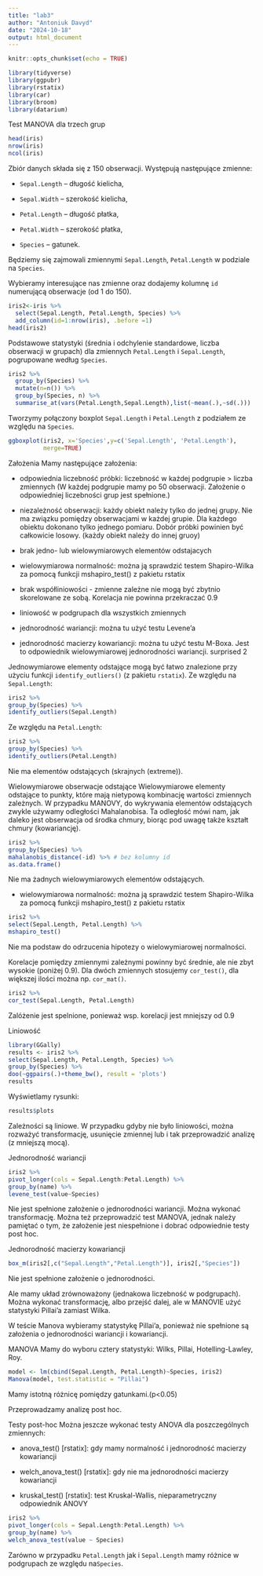 ```yaml
---
title: "lab3"
author: "Antoniuk Davyd"
date: "2024-10-18"
output: html_document
---
```


```r
knitr::opts_chunk$set(echo = TRUE)
```

```r
library(tidyverse)
library(ggpubr)
library(rstatix)
library(car)
library(broom)
library(datarium)
```

Test MANOVA dla trzech grup

```r
head(iris)
nrow(iris)
ncol(iris)
```

Zbiór danych składa się z 150 obserwacji. Występują następujące zmienne:
 
* `Sepal.Length` -- długość kielicha,
 
* `Sepal.Width` -- szerokość kielicha,
 
* `Petal.Length` -- długość płatka,
 
* `Petal.Width` -- szerokość płatka,
 
* `Species` -- gatunek.
 
Będziemy się zajmowali zmiennymi `Sepal.Length`, `Petal.Length` w podziale na `Species`.


Wybieramy interesujące nas zmienne oraz dodajemy kolumnę `id` numerującą obserwacje (od 1 do 150).
```r
iris2<-iris %>% 
  select(Sepal.Length, Petal.Length, Species) %>% 
  add_column(id=1:nrow(iris), .before =1)
head(iris2)
```
Podstawowe statystyki (średnia i odchylenie standardowe, liczba obserwacji w grupach) dla zmiennych `Petal.Length` i `Sepal.Length`, pogrupowane według `Species`.
```r
iris2 %>% 
  group_by(Species) %>% 
  mutate(n=n()) %>% 
  group_by(Species, n) %>% 
  summarise_at(vars(Petal.Length,Sepal.Length),list(~mean(.),~sd(.)))
```
Tworzymy połączony boxplot `Sepal.Length` i `Petal.Length` z podziałem ze względu na `Species`.
```r
ggboxplot(iris2, x='Species',y=c('Sepal.Length', 'Petal.Length'), 
          merge=TRUE)
```
Założenia
Mamy następujące założenia:
 
* odpowiednia liczebność próbki: liczebność w każdej podgrupie > liczba zmiennych
(W każdej podgrupie mamy po 50 obserwacji. Założenie o odpowiedniej liczebności grup jest spełnione.)
* niezależność obserwacji: każdy obiekt należy tylko do jednej grupy. Nie ma związku pomiędzy obserwacjami w każdej grupie. Dla każdego obiektu dokonano tylko jednego pomiaru. Dobór próbki powinien być całkowicie losowy.
(każdy obiekt należy do innej gruoy)
* brak jedno- lub wielowymiarowych elementów odstajacych
 
* wielowymiarowa normalność: można ją sprawdzić testem Shapiro-Wilka za pomocą funkcji mshapiro_test() z pakietu rstatix
 
* brak współliniowości - zmienne zależne nie mogą być zbytnio skorelowane ze sobą. Korelacja nie powinna przekraczać $0.9$
 
* liniowość w podgrupach dla wszystkich zmiennych
 
* jednorodność wariancji: można tu użyć testu Levene’a
 
* jednorodność macierzy kowariancji: można tu użyć testu M-Boxa. Jest to odpowiednik wielowymiarowej jednorodności wariancji.
 surprised 2

Jednowymiarowe elementy odstające mogą być łatwo znalezione przy użyciu funkcji `identify_outliers()` (z pakietu `rstatix`).
Ze względu na `Sepal.Length`:
```r
iris2 %>%
group_by(Species) %>%
identify_outliers(Sepal.Length)
```

Ze względu na `Petal.Length`:
```r
iris2 %>%
group_by(Species) %>%
identify_outliers(Petal.Length)
```

Nie ma elementów odstających (skrajnych (extreme)).

Wielowymiarowe obserwacje odstające
Wielowymiarowe elementy odstające to punkty, które mają nietypową kombinację wartości zmiennych zależnych. W przypadku MANOVY, do wykrywania elementów odstających zwykle używamy odległości Mahalanobisa. Ta odległość mówi nam, jak daleko jest obserwacja od środka chmury, biorąc pod uwagę także kształt chmury (kowariancję).
 
```r
iris2 %>%
group_by(Species) %>%
mahalanobis_distance(-id) %>% # bez kolumny id
as.data.frame()
```

Nie ma żadnych wielowymiarowych elementów odstających.


* wielowymiarowa normalność: można ją sprawdzić testem Shapiro-Wilka za pomocą funkcji mshapiro_test() z pakietu rstatix
```r
iris2 %>%
select(Sepal.Length, Petal.Length) %>%
mshapiro_test()
```

Nie ma podstaw do odrzucenia hipotezy o wielowymiarowej normalności.


Korelacje pomiędzy zmiennymi zależnymi powinny być średnie, ale nie zbyt wysokie (poniżej 0.9). Dla dwóch zmiennych stosujemy `cor_test()`, dla większej ilości można np. `cor_mat()`.
```r
iris2 %>%
cor_test(Sepal.Length, Petal.Length)
```

Zalóżenie jest spelnione, ponieważ wsp. korelacji jest mniejszy od 0.9


Liniowość
```r
library(GGally)
results <- iris2 %>%
select(Sepal.Length, Petal.Length, Species) %>%
group_by(Species) %>%
doo(~ggpairs(.)+theme_bw(), result = 'plots')
results
```
Wyświetlamy rysunki:
 
```r
results$plots
```
 
Zależności są liniowe. W przypadku gdyby nie było liniowości, można rozważyć transformację, usunięcie zmiennej lub i tak przeprowadzić analizę (z mniejszą mocą).




Jednorodność wariancji
```r
iris2 %>% 
pivot_longer(cols = Sepal.Length:Petal.Length) %>% 
group_by(name) %>% 
levene_test(value~Species)
```
Nie jest spełnione założenie o jednorodności wariancji. Można wykonać transformację. Można też przeprowadzić test MANOVA, jednak należy pamiętać o tym, że założenie jest niespełnione i dobrać odpowiednie testy post hoc.

Jednorodność macierzy kowariancji
```r
box_m(iris2[,c("Sepal.Length","Petal.Length")], iris2[,"Species"])
```

Nie jest spełnione założenie o jednorodności.
 
Ale mamy układ zrównoważony (jednakowa liczebność w podgrupach). Można wykonać transformację, albo przejść dalej, ale w MANOVIE użyć statystyki Pillai’a zamiast Wilka.

W teście Manova wybieramy statystykę  Pillai’a, ponieważ nie spełnione są założenia o jednorodności wariancji i kowariancji. 

MANOVA
Mamy do wyboru cztery statystyki: Wilks, Pillai, Hotelling-Lawley, Roy.
 
```r
model <- lm(cbind(Sepal.Length, Petal.Length)~Species, iris2)
Manova(model, test.statistic = "Pillai")
```
Mamy istotną różnicę pomiędzy gatunkami.(p<0.05)

Przeprowadzamy analizę post hoc.

Testy post-hoc
Można jeszcze wykonać testy ANOVA dla poszczególnych zmiennych:
 
* anova_test() [rstatix]: gdy mamy normalność i jednorodność macierzy kowariancji
 
* welch_anova_test() [rstatix]: gdy nie ma jednorodności macierzy kowariancji
 
* kruskal_test() [rstatix]: test Kruskal-Wallis, nieparametryczny odpowiednik ANOVY

```r
iris2 %>% 
pivot_longer(cols = Sepal.Length:Petal.Length) %>% 
group_by(name) %>% 
welch_anova_test(value ~ Species)
```
Zarówno w przypadku `Petal.Length` jak i `Sepal.Length` mamy różnice w podgrupach ze względu na`Species`.
